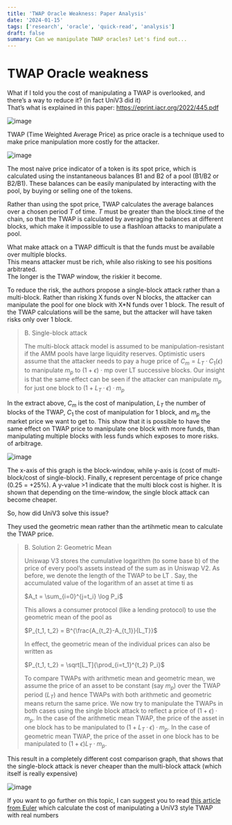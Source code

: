 ```yaml
---
title: 'TWAP Oracle Weakness: Paper Analysis'
date: '2024-01-15'
tags: ['research', 'oracle', 'quick-read', 'analysis']
draft: false
summary: Can we manipulate TWAP oracles? Let's find out...
---
```


# TWAP Oracle weakness

What if I told you the cost of manipulating a TWAP is overlooked, and there’s a way to reduce it? (in fact UniV3 did it)  
That’s what is explained in this paper: https://eprint.iacr.org/2022/445.pdf

![image](/static/images/blog/twap-oracle/1-bnw-paper-screenshot.png)

TWAP (Time Weighted Average Price) as price oracle is a technique used to make price manipulation more costly for the attacker.

![image](/static/images/blog/twap-oracle/2-bnw-twap-uniswap2.png)

The most naive price indicator of a token is its spot price, which is calculated using the instantaneous balances B1 and B2 of a pool (B1/B2 or B2/B1).
These balances can be easily manipulated by interacting with the pool, by buying or selling one of the tokens.

Rather than using the spot price, TWAP calculates the average balances over a chosen period $T$ of time.
$T$ must be greater than the block.time of the chain, so that the TWAP is calculated by averaging the balances at different blocks, which make it impossible to use a flashloan attacks to manipulate a pool.

What make attack on a TWAP difficult is that the funds must be available over multiple blocks.  
This means attacker must be rich, while also risking to see his positions arbitrated.  
The longer is the TWAP window, the riskier it become.

To reduce the risk, the authors propose a single-block attack rather than a multi-block. Rather than risking X funds over N blocks, the attacker can manipulate the pool for one block with X\*N funds over 1 block.
The result of the TWAP calculations will be the same, but the attacker will have taken risks only over 1 block.

> B. Single-block attack
>
> The multi-block attack model is assumed to be
> manipulation-resistant if the AMM pools have large liquidity
> reserves. Optimistic users assume that the attacker needs to
> pay a huge price of $C_m = L_T · C_1(ϵ)$ to manipulate $m_p$ to
> $(1 + ϵ)$ · mp over LT successive blocks. Our insight is that
> the same effect can be seen if the attacker can manipulate
> $m_p$ for just one block to $(1 + L_T · ϵ) · m_p$

In the extract above, $C_m$ is the cost of manipulation, $L_T$ the number of blocks of the TWAP, $C_1$ the cost of manipulation for 1 block, and $m_p$ the market price we want to get to.
This show that it is possible to have the same effect on TWAP price to manipulate one block with more funds, than manipulating multiple blocks with less funds which exposes to more risks. of arbitrage.

![image](/static/images/blog/twap-oracle/4-cost-comparison.png)

The x-axis of this graph is the block-window, while y-axis is (cost of multi-block/cost of single-block). Finally, ϵ represent percentage of price change (0.25 = +25%). A y-value >1 indicate that the multi block cost is higher. It is shown that depending on the time-window, the single block attack can become cheaper.

So, how did UniV3 solve this issue?

They used the geometric mean rather than the artihmetic mean to calculate the TWAP price.

> B. Solution 2: Geometric Mean
>
> Uniswap V3 stores the cumulative logarithm (to some base
> b) of the price of every pool’s assets instead of the sum as in
> Uniswap V2. As before, we denote the length of the TWAP
> to be LT . Say, the accumulated value of the logarithm of an
> asset at time ti as
>
> $A_t = \sum_{i=0}^{j=t_i} \log P_i$
>
> This allows a consumer protocol (like a lending protocol) to
> use the geometric mean of the pool as
>
> $P_{t_1, t_2} = B^{\frac{A_{t_2}-A_{t_1}}{L_T}}$
>
> In effect, the geometric mean of the individual prices can also
> be written as
>
> $P_{t_1, t_2} = \sqrt[L_T]{\prod_{i=t_1}^{t_2} P_i}$
>
> To compare TWAPs with arithmetic mean and geometric
> mean, we assume the price of an asset to be constant (say
> $m_p$) over the TWAP period ($L_T$) and hence TWAPs with both
> arithmetic and geometric means return the same price. We now
> try to manipulate the TWAPs in both cases using the single
> block attack to reflect a price of $(1 + ϵ) · m_p$. In the case of
> the arithmetic mean TWAP, the price of the asset in one block
> has to be manipulated to $(1 + L_T · ϵ) · m_p$. In the case of
> geometric mean TWAP, the price of the asset in one block
> has to be manipulated to $(1 + ϵ)
L_T · m_p$.

This result in a completely different cost comparison graph, that shows that the single-block attack is never cheaper than the multi-block attack (which itself is really expensive)

![image](/static/images/blog/twap-oracle/6-cost-comparison-bis.png)

If you want to go further on this topic, I can suggest you to read [this article from Euler](https://github.com/euler-xyz/uni-v3-twap-manipulation/blob/master/cost-of-attack.pdf) which calculate the cost of manipulating a UniV3 style TWAP with real numbers
